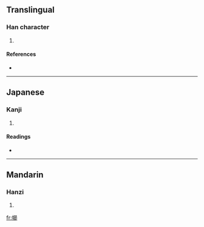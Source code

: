 ==Translingual==

===Han character===
{{Han char|rn=50|rad=巾|as=15|sn=18|four=4822<sub>7</sub>|canj=中月竹日中 (LBHAL)}}

# {{defn|Han|sort=巾15}}

====References====
* {{Han ref|kx=0338.050|dkj=09135|dj=0644.360|hdz=10758.030|uh=5E6F|ud=24175|bh=E96E|bd=59758}}

----

==Japanese==

===Kanji===
{{ja-kanji|grade=|rs=巾15}}

# {{defn|Japanese}}

====Readings====
* {{ja-readings|on=[[せつ]] (setsu), [[せち]] (sechi), [[さつ]] (satsu), [[さち]] (sachi)|kun=[[ぬぐふ]] (nugufu)}}

----

==Mandarin==

===Hanzi===
{{cmn-hanzi|pin=[[jié]] ([[jie2]])|wg=chieh<sup>2</sup>}}

# {{defn|Mandarin}}

[[fr:幯]]
